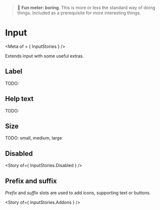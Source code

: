 
> 🥱 **Fun meter: boring**. This is more or less the standard way of doing things. Included as a prerequisite for more interesting things.

# Input

<Meta of = { InputStories } />

<Subtitle>Extends input with some useful extras.</Subtitle>

<Canvas>
  <Story of={ InputStories.Default } />
</Canvas>

## Label
TODO:

## Help text
TODO:

## Size
TODO: small, medium, large

## Disabled
<Story of={ InputStories.Disabled } />

## Prefix and suffix
*Prefix* and *suffix* slots are used to add icons, supporting text or buttons.

<Story of={ InputStories.Addons } />

